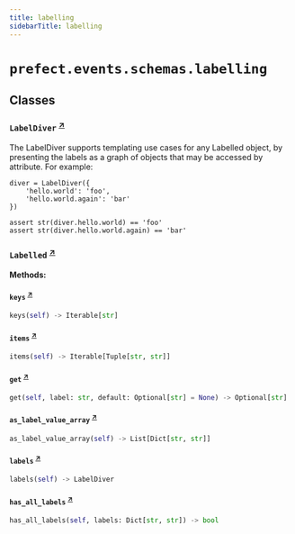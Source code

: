 ```yaml
---
title: labelling
sidebarTitle: labelling
---
```


# `prefect.events.schemas.labelling`

## Classes

### `LabelDiver` <sup><a href="https://github.com/prefecthq/prefect/blob/main/src/prefect/events/schemas/labelling.py#L6" target="_blank">↗</a></sup>


The LabelDiver supports templating use cases for any Labelled object, by
presenting the labels as a graph of objects that may be accessed by attribute.  For
example:

    diver = LabelDiver({
        'hello.world': 'foo',
        'hello.world.again': 'bar'
    })

    assert str(diver.hello.world) == 'foo'
    assert str(diver.hello.world.again) == 'bar'


### `Labelled` <sup><a href="https://github.com/prefecthq/prefect/blob/main/src/prefect/events/schemas/labelling.py#L74" target="_blank">↗</a></sup>

**Methods:**

#### `keys` <sup><a href="https://github.com/prefecthq/prefect/blob/main/src/prefect/events/schemas/labelling.py#L75" target="_blank">↗</a></sup>

```python
keys(self) -> Iterable[str]
```

#### `items` <sup><a href="https://github.com/prefecthq/prefect/blob/main/src/prefect/events/schemas/labelling.py#L78" target="_blank">↗</a></sup>

```python
items(self) -> Iterable[Tuple[str, str]]
```

#### `get` <sup><a href="https://github.com/prefecthq/prefect/blob/main/src/prefect/events/schemas/labelling.py#L91" target="_blank">↗</a></sup>

```python
get(self, label: str, default: Optional[str] = None) -> Optional[str]
```

#### `as_label_value_array` <sup><a href="https://github.com/prefecthq/prefect/blob/main/src/prefect/events/schemas/labelling.py#L94" target="_blank">↗</a></sup>

```python
as_label_value_array(self) -> List[Dict[str, str]]
```

#### `labels` <sup><a href="https://github.com/prefecthq/prefect/blob/main/src/prefect/events/schemas/labelling.py#L98" target="_blank">↗</a></sup>

```python
labels(self) -> LabelDiver
```

#### `has_all_labels` <sup><a href="https://github.com/prefecthq/prefect/blob/main/src/prefect/events/schemas/labelling.py#L101" target="_blank">↗</a></sup>

```python
has_all_labels(self, labels: Dict[str, str]) -> bool
```
